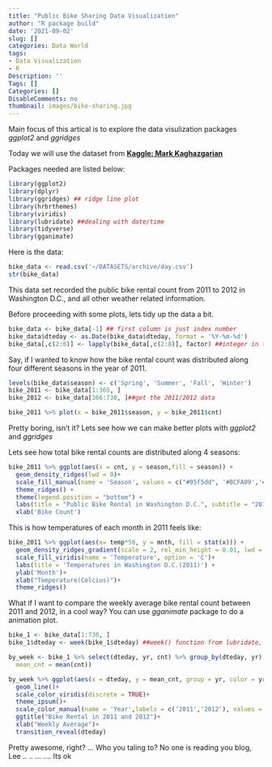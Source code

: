 ```yaml
---
title: "Public Bike Sharing Data Visualization"
author: "R package build"
date: '2021-09-02'
slug: []
categories: Data World
tags:
- Data Visualization
- R
Description: ''
Tags: []
Categories: []
DisableComments: no
thumbnail: images/bike-sharing.jpg
---
```


Main focus of this artical is to explore the data visulization packages _ggplot2_ and _ggridges_

Today we will use the dataset from [__Kaggle: Mark Kaghazgarian__](https://www.kaggle.com/marklvl/bike-sharing-dataset)

Packages needed are listed below:

```r
library(ggplot2) 
library(dplyr)
library(ggridges) ## ridge line plot
library(hrbrthemes)
library(viridis)
library(lubridate) ##dealing with date/time
library(tidyverse)
library(gganimate)
```

Here is the data:

```r
bike_data <- read.csv('~/DATASETS/archive/day.csv')
str(bike_data)
```

This data set recorded the public bike rental count from 2011 to 2012 in Washington D.C., and all other weather related information.

Before proceeding with some plots, lets tidy up the data a bit.

```r
bike_data <- bike_data[-1] ## first column is just index number
bike_data$dteday <- as.Date(bike_data$dteday, format = '%Y-%m-%d')
bike_data[,c(2:8)] <- lapply(bike_data[,c(2:8)], factor) ##integer in these columns represent different factors/levels, detailed data background info https://www.kaggle.com/marklvl/bike-sharing-dataset
```

Say, if I wanted to know how the bike rental count was distributed along four different seasons in the year of 2011.

```r
levels(bike_data$season) <- c('Spring', 'Summer', 'Fall', 'Winter')
bike_2011 <- bike_data[1:365, ]
bike_2012 <- bike_data[366:730, ]##get the 2011/2012 data

bike_2011 %>% plot(x = bike_2011$season, y = bike_2011$cnt)
```

Pretty boring, isn't it? Lets see how we can make better plots with _ggplot2_ and _ggridges_

Lets see how total bike rental counts are distributed along 4 seasons:
```r
bike_2011 %>% ggplot(aes(x = cnt, y = season,fill = season)) +
  geom_density_ridges(lwd = 0)+
  scale_fill_manual(name = 'Season', values = c("#05f5dd", '#BCFA09','#FA9409','#F3ECF0'))+
  theme_ridges() +
  theme(legend.position = "bottom") +
  labs(title = "Public Bike Rental in Washington D.C.", subtitle = "2011")+
  xlab('Bike Count')
```

This is how temperatures of each month in 2011 feels like:
```r
bike_2011 %>% ggplot(aes(x= temp*50, y = mnth, fill = stat(x))) +
  geom_density_ridges_gradient(scale = 2, rel_min_height = 0.01, lwd = 0.2, quantile_lines = TRUE, color = 'white')+
  scale_fill_viridis(name = 'Temperature', option = 'C')+
  labs(title = 'Temperatures in Washington D.C.(2011)') +
  ylab('Month')+
  xlab("Temperature(Celcius)")+
  theme_ridges()
```

What if I want to compare the weekly average bike rental count between 2011 and 2012, in a cool way? You can use _gganimate_ package to do a animation plot.

```r
bike_1 <- bike_data[1:730, ]
bike_1$dteday <- week(bike_1$dteday) ##week() function from lubridate, to get week number

by_week <- bike_1 %>% select(dteday, yr, cnt) %>% group_by(dteday, yr) %>% summarise(
  mean_cnt = mean(cnt))

by_week %>% ggplot(aes(x = dteday, y = mean_cnt, group = yr, color = yr))+
  geom_line()+
  scale_color_viridis(discrete = TRUE)+
  theme_ipsum()+
  scale_color_manual(name = 'Year',labels = c('2011','2012'), values = c("#04FBE1", "#02A9FD"))+
  ggtitle("Bike Rental in 2011 and 2012")+
  xlab("Weekly Average")+
  transition_reveal(dteday)
```

Pretty awesome, right?
...
Who you taling to? No one is reading you blog, Lee
..
..
...
....
Its ok
